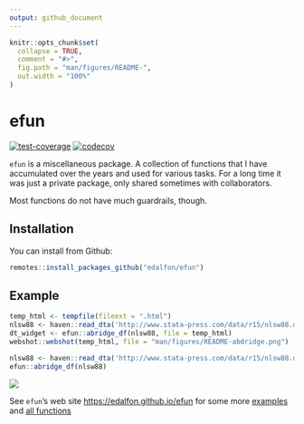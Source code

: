 ```yaml
---
output: github_document
---
```


<!-- README.md is generated from README.Rmd. Please edit that file -->

```r
knitr::opts_chunk$set(
  collapse = TRUE,
  comment = "#>",
  fig.path = "man/figures/README-",
  out.width = "100%"
)
```

# efun

<!-- badges: start -->
[![test-coverage](https://github.com/edalfon/efun/workflows/test-coverage/badge.svg)](https://github.com/edalfon/efun/actions)
[![codecov](https://codecov.io/gh/edalfon/efun/branch/main/graph/badge.svg?token=hXUa7O9iTB)](https://codecov.io/gh/edalfon/efun)
<!-- badges: end -->

`efun` is a miscellaneous package. A collection of functions that I have 
accumulated over the years and used for various tasks. For a long time it was just a private package, only shared sometimes with collaborators.

Most functions do not have much guardrails, though.

## Installation

You can install from Github:

``` r
remotes::install_packages_github("edalfon/efun")
```

## Example

```r
temp_html <- tempfile(fileext = ".html")
nlsw88 <- haven::read_dta('http://www.stata-press.com/data/r15/nlsw88.dta')
dt_widget <- efun::abridge_df(nlsw88, file = temp_html)
webshot::webshot(temp_html, file = "man/figures/README-abdridge.png")
```

```r
nlsw88 <- haven::read_dta('http://www.stata-press.com/data/r15/nlsw88.dta')
efun::abridge_df(nlsw88)
```

![](man/figures/README-abdridge.png)<!-- -->

See `efun`'s web site [https://edalfon.github.io/efun](https://edalfon.github.io/efun) for some more 
[examples](https://edalfon.github.io/efun/articles/efun.html) and 
[all functions](https://edalfon.github.io/efun/reference/index.html)
